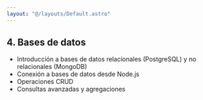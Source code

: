 ```yaml
---
layout: "@/layouts/Default.astro"
---
```

## 4. Bases de datos

- Introducción a bases de datos relacionales (PostgreSQL) y no relacionales (MongoDB)
- Conexión a bases de datos desde Node.js
- Operaciones CRUD
- Consultas avanzadas y agregaciones
